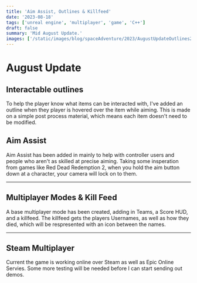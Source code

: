 ```yaml
---
title: 'Aim Assist, Outlines & Killfeed'
date: '2023-08-18'
tags: ['unreal engine', 'multiplayer', 'game', 'C++']
draft: false
summary: 'Mid August Update.'
images: ['/static/images/blog/spaceAdventure/2023/AugustUpdateOutlines2.webp']
---
```


# August Update

## Interactable outlines

To help the player know what items can be interacted with,
I've added an outline when they player is hovered over the item while aiming.
This is made on a simple post process material, which means each item doesn't need to be modified.

## <VideoPlayer loop autoPlay muted src="/static/vids/august/Outlines.webm" />

## Aim Assist

Aim Assist has been added in mainly to help with controller users and people who aren't as skilled at precise aiming.
Taking some insperation from games like Red Dead Redemption 2, when you hold the aim button down at a character, your camera will lock on to them.

<VideoPlayer loop autoPlay muted src="/static/vids/august/AimAssist.webm" />
<VideoPlayer loop autoPlay muted src="/static/vids/august/AimAssist2.webm" />

---

## Multiplayer Modes & Kill Feed

A base multiplayer mode has been created, adding in Teams, a Score HUD, and a killfeed.
The killfeed gets the players Usernames, as well as how they died, which will be respresented with an icon between the names.

<VideoPlayer loop autoPlay muted src="/static/vids/august/KillFeed.webm" />

---

## Steam Multiplayer

Current the game is working online over Steam as well as Epic Online Servies.
Some more testing will be needed before I can start sending out demos.
